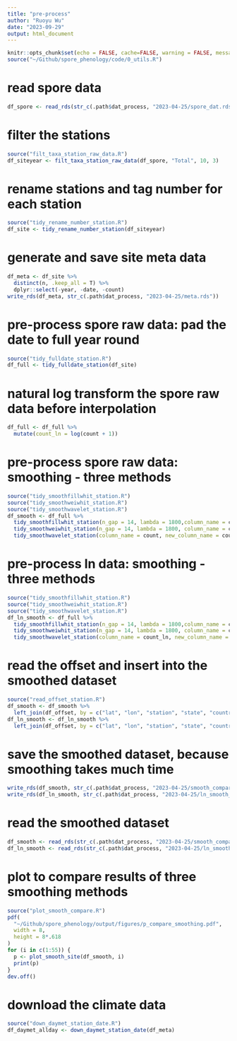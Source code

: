 ```yaml
---
title: "pre-process"
author: "Ruoyu Wu"
date: "2023-09-29"
output: html_document
---
```


```r
knitr::opts_chunk$set(echo = FALSE, cache=FALSE, warning = FALSE, message = FALSE)
source("~/Github/spore_phenology/code/0_utils.R")
```

# read spore data
```r
df_spore <- read_rds(str_c(.path$dat_process, "2023-04-25/spore_dat.rds"))
```

# filter the stations
```r
source("filt_taxa_station_raw_data.R")
df_siteyear <- filt_taxa_station_raw_data(df_spore, "Total", 10, 3)
```

# rename stations and tag number for each station
```r
source("tidy_rename_number_station.R")
df_site <- tidy_rename_number_station(df_siteyear)
```

# generate and save site meta data
```r
df_meta <- df_site %>% 
  distinct(n, .keep_all = T) %>% 
  dplyr::select(-year, -date, -count)
write_rds(df_meta, str_c(.path$dat_process, "2023-04-25/meta.rds"))
```

# pre-process spore raw data: pad the date to full year round
```r
source("tidy_fulldate_station.R")
df_full <- tidy_fulldate_station(df_site)
```

# natural log transform the spore raw data before interpolation
```r
df_full <- df_full %>% 
  mutate(count_ln = log(count + 1))
```

# pre-process spore raw data: smoothing - three methods
```r
source("tidy_smoothfillwhit_station.R")
source("tidy_smoothweiwhit_station.R")
source("tidy_smoothwavelet_station.R")
df_smooth <- df_full %>%
  tidy_smoothfillwhit_station(n_gap = 14, lambda = 1800,column_name = count, new_column_name = count_fillwhit) %>%
  tidy_smoothweiwhit_station(n_gap = 14, lambda = 1800, column_name = count, new_column_name = count_weiwhit) %>%
  tidy_smoothwavelet_station(column_name = count, new_column_name = count_wavelet)
```

# pre-process ln data: smoothing - three methods
```r
source("tidy_smoothfillwhit_station.R")
source("tidy_smoothweiwhit_station.R")
source("tidy_smoothwavelet_station.R")
df_ln_smooth <- df_full %>%
  tidy_smoothfillwhit_station(n_gap = 14, lambda = 1800,column_name = count_ln, new_column_name = count_fillwhit) %>%
  tidy_smoothweiwhit_station(n_gap = 14, lambda = 1800, column_name = count_ln, new_column_name = count_weiwhit) %>%
  tidy_smoothwavelet_station(column_name = count_ln, new_column_name = count_wavelet)
```

# read the offset and insert into the smoothed dataset
```r
source("read_offset_station.R")
df_smooth <- df_smooth %>% 
  left_join(df_offset, by = c("lat", "lon", "station", "state", "country", "id"))
df_ln_smooth <- df_ln_smooth %>% 
  left_join(df_offset, by = c("lat", "lon", "station", "state", "country", "id"))
```

# save the smoothed dataset, because smoothing takes much time
```r
write_rds(df_smooth, str_c(.path$dat_process, "2023-04-25/smooth_compare.rds"))
write_rds(df_ln_smooth, str_c(.path$dat_process, "2023-04-25/ln_smooth_compare.rds"))
```

# read the smoothed dataset
```r
df_smooth <- read_rds(str_c(.path$dat_process, "2023-04-25/smooth_compare.rds"))
df_ln_smooth <- read_rds(str_c(.path$dat_process, "2023-04-25/ln_smooth_compare.rds"))
```

# plot to compare results of three smoothing methods
```r
source("plot_smooth_compare.R")
pdf(
  "~/Github/spore_phenology/output/figures/p_compare_smoothing.pdf",
  width = 8,
  height = 8*.618
)
for (i in c(1:55)) {
  p <- plot_smooth_site(df_smooth, i)
  print(p)
}
dev.off()
```

# download the climate data
```r
source("down_daymet_station_date.R")
df_daymet_allday <- down_daymet_station_date(df_meta)
```
